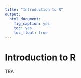```yaml
---
title: "Introduction to R"
output: 
  html_document: 
    fig_caption: yes
    toc: yes
    toc_float: true
---
```



# Introduction to R

TBA